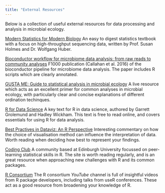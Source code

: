 ```yaml
---
title: "External Resources"
---
```


<p style="text-align:justify">
Below is a collection of useful external resources for data processing and analysis in microbial ecology.  

[Modern Statistics for Modern Biology](http://web.stanford.edu/class/bios221/book/) 
An easy to digest statistics textbook with a focus on high-throughput sequencing data, written by Prof. Susan Holmes and Dr. Wolfgang Huber. 

[Bioconductor workflow for microbiome data analysis: from raw reads to community analyses](https://dx.doi.org/10.12688/f1000research.8986.2)
F1000 publication (Callahan et al. 2016) of the bioconductor pipeline for microbiome data analysis. The paper includes R scripts which are clearly annotated. 

[GUSTA ME: Guide to statistical analysis in microbial ecology](https://mb3is.megx.net/gustame)
A live resource which acts as an excellent primer for common analyses in microbial ecology, with particularly clear and concise explanations of different ordination techinques. 

[R for Data Science](http://r4ds.had.co.nz)
A key text for R in data science, authored by Garrett Grolemund and Hadley Wickham. This text is free to read online, and covers essentials for using R for data analysis. 

[Best Practives in Dataviz: An R Perspective](http://nickstrayer.me/visualization_in_r/)
Interesting commentary on how the choice of visualisation method can influence the interpretation of data. Worth reading when deciding how best to represent your findings. 

[Coding Club](https://ourcodingclub.github.io)
A community based at Edinburgh University focussed on peer-learning statistical skills in R. The site is worth reading regularly, and is an great resource when approaching new challenges with R and its common packages. 

[R Consortium](https://www.youtube.com/channel/UC_R5smHVXRYGhZYDJsnXTwg/videos)
The R consortium *YouTube* channel is full of insightful videos from R package developers, including talks from useR conferences. These act as a good resource from broadening your knowledge of R. 